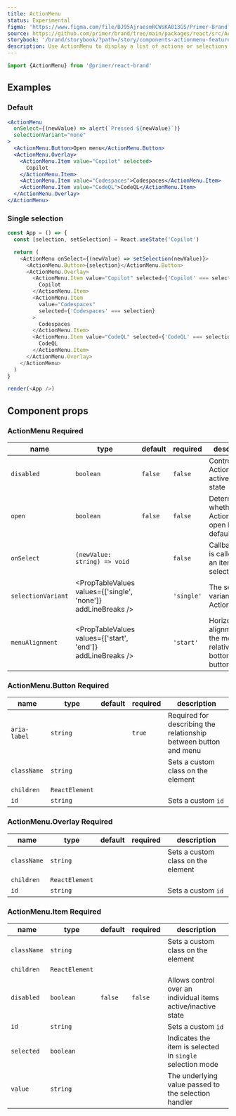 ```yaml
---
title: ActionMenu
status: Experimental
figma: 'https://www.figma.com/file/BJ95AjraesmRCWsKA013GS/Primer-Brand?node-id=4912%3A32799'
source: https://github.com/primer/brand/tree/main/packages/react/src/ActionMenu/ActionMenu.tsx
storybook: '/brand/storybook/?path=/story/components-actionmenu-features--default'
description: Use ActionMenu to display a list of actions or selections that expand through a trigger button.
---
```



```js
import {ActionMenu} from '@primer/react-brand'
```

## Examples

### Default

```jsx live
<ActionMenu
  onSelect={(newValue) => alert(`Pressed ${newValue}`)}
  selectionVariant="none"
>
  <ActionMenu.Button>Open menu</ActionMenu.Button>
  <ActionMenu.Overlay>
    <ActionMenu.Item value="Copilot" selected>
      Copilot
    </ActionMenu.Item>
    <ActionMenu.Item value="Codespaces">Codespaces</ActionMenu.Item>
    <ActionMenu.Item value="CodeQL">CodeQL</ActionMenu.Item>
  </ActionMenu.Overlay>
</ActionMenu>
```

### Single selection

```javascript live noinline
const App = () => {
  const [selection, setSelection] = React.useState('Copilot')

  return (
    <ActionMenu onSelect={(newValue) => setSelection(newValue)}>
      <ActionMenu.Button>{selection}</ActionMenu.Button>
      <ActionMenu.Overlay>
        <ActionMenu.Item value="Copilot" selected={'Copilot' === selection}>
          Copilot
        </ActionMenu.Item>
        <ActionMenu.Item
          value="Codespaces"
          selected={'Codespaces' === selection}
        >
          Codespaces
        </ActionMenu.Item>
        <ActionMenu.Item value="CodeQL" selected={'CodeQL' === selection}>
          CodeQL
        </ActionMenu.Item>
      </ActionMenu.Overlay>
    </ActionMenu>
  )
}

render(<App />)
```

## Component props

### ActionMenu <Label>Required</Label>

| name               | type                                                          | default | required   | description                                                           |
| ------------------ | ------------------------------------------------------------- | ------- | ---------- | --------------------------------------------------------------------- |
| `disabled`         | `boolean`                                                     | `false` | `false`    | Controls the ActionMenu active/inactive state                         |
| `open`             | `boolean`                                                     | `false` | `false`    | Determines whether the ActionMenu is open by default                  |
| `onSelect`         | `(newValue: string) => void`                                  |         | `false`    | Callback that is called when an item is selected                      |
| `selectionVariant` | <PropTableValues values={['single', 'none']} addLineBreaks /> |         | `'single'` | The selection variant of the ActionMenu                               |
| `menuAlignment`    | <PropTableValues values={['start', 'end']} addLineBreaks />   |         | `'start'`  | Horizontal alignment of the menu relative to the bottom of the button |

### ActionMenu.Button <Label>Required</Label>

| name         | type           | default | required | description                                                      |
| ------------ | -------------- | ------- | -------- | ---------------------------------------------------------------- |
| `aria-label` | `string`       |         | `true`   | Required for describing the relationship between button and menu |
| `className`  | `string`       |         |          | Sets a custom class on the element                               |
| `children`   | `ReactElement` |         |          |
| `id`         | `string`       |         |          | Sets a custom `id`                                               |

### ActionMenu.Overlay <Label>Required</Label>

| name        | type           | default | required | description                        |
| ----------- | -------------- | ------- | -------- | ---------------------------------- |
| `className` | `string`       |         |          | Sets a custom class on the element |
| `children`  | `ReactElement` |         |          |
| `id`        | `string`       |         |          | Sets a custom `id`                 |

### ActionMenu.Item <Label>Required</Label>

| name        | type           | default | required | description                                                   |
| ----------- | -------------- | ------- | -------- | ------------------------------------------------------------- |
| `className` | `string`       |         |          | Sets a custom class on the element                            |
| `children`  | `ReactElement` |         |          |
| `disabled`  | `boolean`      | `false` | `false`  | Allows control over an individual items active/inactive state |
| `id`        | `string`       |         |          | Sets a custom `id`                                            |
| `selected`  | `boolean`      |         |          | Indicates the item is selected in `single` selection mode     |
| `value`     | `string`       |         |          | The underlying value passed to the selection handler          |
